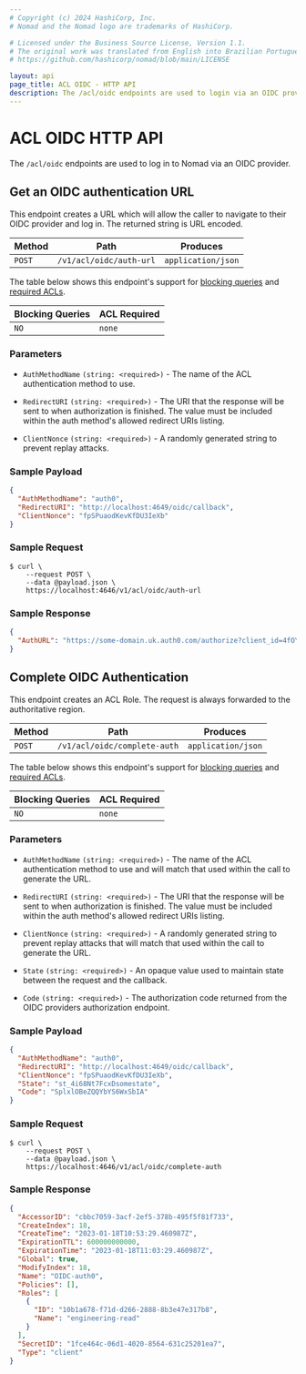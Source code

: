 ```yaml
---
# Copyright (c) 2024 HashiCorp, Inc.
# Nomad and the Nomad logo are trademarks of HashiCorp.

# Licensed under the Business Source License, Version 1.1.
# The original work was translated from English into Brazilian Portuguese.
# https://github.com/hashicorp/nomad/blob/main/LICENSE

layout: api
page_title: ACL OIDC - HTTP API
description: The /acl/oidc endpoints are used to login via an OIDC provider.
---
```


# ACL OIDC HTTP API

The `/acl/oidc` endpoints are used to log in to Nomad via an OIDC provider.

## Get an OIDC authentication URL

This endpoint creates a URL which will allow the caller to navigate to their
OIDC provider and log in. The returned string is URL encoded.

| Method | Path                    | Produces           |
| ------ | ----------------------- | ------------------ |
| `POST` | `/v1/acl/oidc/auth-url` | `application/json` |

The table below shows this endpoint's support for
[blocking queries](/nomad/api-docs#blocking-queries) and
[required ACLs](/nomad/api-docs#acls).

| Blocking Queries | ACL Required |
| ---------------- | ------------ |
| `NO`             | `none`       |

### Parameters

- `AuthMethodName` `(string: <required>)` - The name of the ACL authentication
  method to use.

- `RedirectURI` `(string: <required>)` - The URI that the response will be sent
  to when authorization is finished. The value must be included within the auth
  method's allowed redirect URIs listing.

- `ClientNonce` `(string: <required>)` - A randomly generated string to prevent
  replay attacks.

### Sample Payload

```json
{
  "AuthMethodName": "auth0",
  "RedirectURI": "http://localhost:4649/oidc/callback",
  "ClientNonce": "fpSPuaodKevKfDU3IeXb"
}
```

### Sample Request

```shell-session
$ curl \
    --request POST \
    --data @payload.json \
    https://localhost:4646/v1/acl/oidc/auth-url
```

### Sample Response

```json
{
  "AuthURL": "https://some-domain.uk.auth0.com/authorize?client_id=4fOYtJiC5fo98EQj2TScs2someclient&nonce=fpSPuaodKevKfDU3IeXb&redirect_uri=http%3A%2F%2Flocalhost%3A4649%2Foidc%2Fcallback&response_type=code&scope=openid&state=st_4i68Nt7FcxDsomestate"
}
```

## Complete OIDC Authentication

This endpoint creates an ACL Role. The request is always forwarded to the
authoritative region.

| Method | Path                         | Produces           |
| ------ | ---------------------------- | ------------------ |
| `POST` | `/v1/acl/oidc/complete-auth` | `application/json` |

The table below shows this endpoint's support for
[blocking queries](/nomad/api-docs#blocking-queries) and
[required ACLs](/nomad/api-docs#acls).

| Blocking Queries | ACL Required |
| ---------------- | ------------ |
| `NO`             | `none`       |

### Parameters

- `AuthMethodName` `(string: <required>)` - The name of the ACL authentication
  method to use and will match that used within the call to generate the URL.

- `RedirectURI` `(string: <required>)` - The URI that the response will be sent
  to when authorization is finished. The value must be included within the auth
  method's allowed redirect URIs listing.

- `ClientNonce` `(string: <required>)` - A randomly generated string to prevent
  replay attacks that will match that used within the call to generate the URL.

- `State` `(string: <required>)` - An opaque value used to maintain state between
  the request and the callback.

- `Code` `(string: <required>)` - The authorization code returned from the OIDC
  providers authorization endpoint.

### Sample Payload

```json
{
  "AuthMethodName": "auth0",
  "RedirectURI": "http://localhost:4649/oidc/callback",
  "ClientNonce": "fpSPuaodKevKfDU3IeXb",
  "State": "st_4i68Nt7FcxDsomestate",
  "Code": "SplxlOBeZQQYbYS6WxSbIA"
}
```

### Sample Request

```shell-session
$ curl \
    --request POST \
    --data @payload.json \
    https://localhost:4646/v1/acl/oidc/complete-auth
```

### Sample Response

```json
{
  "AccessorID": "cbbc7059-3acf-2ef5-378b-495f5f81f733",
  "CreateIndex": 18,
  "CreateTime": "2023-01-18T10:53:29.460987Z",
  "ExpirationTTL": 600000000000,
  "ExpirationTime": "2023-01-18T11:03:29.460987Z",
  "Global": true,
  "ModifyIndex": 18,
  "Name": "OIDC-auth0",
  "Policies": [],
  "Roles": [
    {
      "ID": "10b1a678-f71d-d266-2888-8b3e47e317b8",
      "Name": "engineering-read"
    }
  ],
  "SecretID": "1fce464c-06d1-4020-8564-631c25201ea7",
  "Type": "client"
}
```

